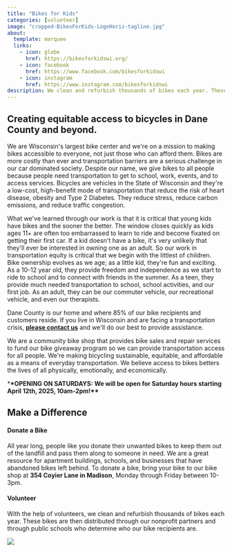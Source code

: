 ```yaml
---
title: "Bikes for Kids"
categories: [volunteer]
image: "cropped-BikesForKids-LogoHoriz-tagline.jpg"
about:
  template: marquee
  links:
    - icon: globe
      href: https://bikesforkidswi.org/
    - icon: facebook
      href: https://www.facebook.com/bikesforkidswi
    - icon: instagram
      href: https://www.instagram.com/bikesforkidswi
description: We clean and refurbish thousands of bikes each year. These bikes are then distributed through our nonprofit partners and through public schools.
---
```


## **Creating equitable access to bicycles in Dane County and beyond.**

We are Wisconsin\'s largest bike center and we\'re on a mission to making bikes accessible to everyone, not just those who can afford them. Bikes are more costly than ever and transportation barriers are a serious challenge in our car dominated society. Despite our name, we give bikes to all people because people need transportation to get to school, work, events, and to access services. Bicycles are vehicles in the State of Wisconsin and they\'re a low-cost, high-benefit mode of transportation that reduce the risk of heart disease, obesity and Type 2 Diabetes. They reduce stress, reduce carbon emissions, and reduce traffic congestion. 

What we\'ve learned through our work is that it is critical that young kids have bikes and the sooner the better. The window closes quickly as kids ages 11+ are often too embarrassed to learn to ride and become fixated on getting their first car. If a kid doesn\'t have a bike, it\'s very unlikely that they\'ll ever be interested in owning one as an adult. So our work in transportation equity is critical that we begin with the littlest of children. Bike ownership evolves as we age; as a little kid, they\'re fun and exciting. As a 10-12 year old, they provide freedom and independence as we start to ride to school and to connect with friends in the summer. As a teen, they provide much needed transportation to school, school activities, and our first job. As an adult, they can be our commuter vehicle, our recreational vehicle, and even our therapists. 

Dane County is our home and where 85% of our bike recipients and customers reside. If you live in Wisconsin and are facing a transportation crisis, [**please contact us**](mailto:ride@bikesforkidswi.org) and we\'ll do our best to provide assistance. 

We are a community bike shop that provides bike sales and repair services to fund our bike giveaway program so we can provide transportation access for all people. We\'re making bicycling sustainable, equitable, and affordable as a means of everyday transportation. We believe access to bikes betters the lives of all physically, emotionally, and economically.

\***\*OPENING ON SATURDAYS: We will be open for Saturday hours starting April 12th, 2025, 10am-2pm!\*\***

## Make a Difference

#### **Donate a Bike**

All year long, people like you donate their unwanted bikes to keep them out of the landfill and pass them along to someone in need. We are a great resource for apartment buildings, schools, and businesses that have abandoned bikes left behind. To donate a bike, bring your bike to our bike shop at **354 Coyier Lane in Madison**, Monday through Friday between 10-3pm.

#### **Volunteer**

With the help of volunteers, we clean and refurbish thousands of bikes each year. These bikes are then distributed through our nonprofit partners and through public schools who determine who our bike recipients are. 

![](BFK-2024-year-end-accomplishments-1024x706.jpg)
